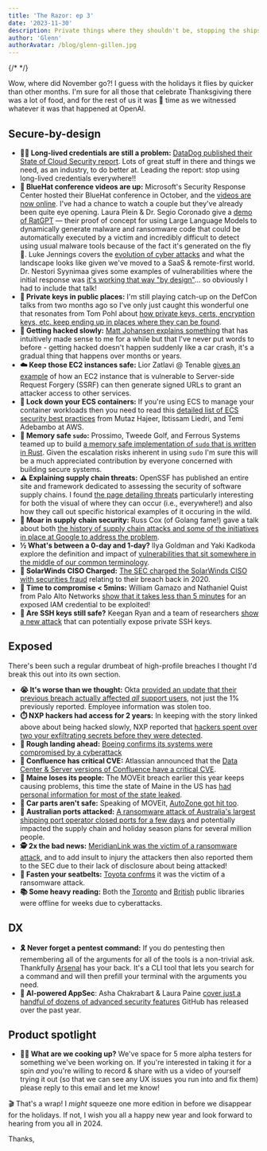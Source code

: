 ```yaml
---
title: 'The Razor: ep 3'
date: '2023-11-30'
description: Private things where they shouldn't be, stopping the ships, MOVEit body count increases, almost no mention of OpenAI.
author: 'Glenn'
authorAvatar: /blog/glenn-gillen.jpg
---
```


{/* <!-- vale off --> */}

Wow, where did November go?! I guess with the holidays it flies by quicker than
other months. I'm sure for all those that celebrate Thanksgiving there was a lot
of food, and for the rest of us it was 🍿 time as we witnessed whatever it was
that happened at OpenAI.

## Secure-by-design

* **👵🏻 Long-lived credentials are still a problem:** [DataDog published their
State of Cloud Security report](https://www.datadoghq.com/state-of-cloud-security/). Lots of great stuff in there and things we
need, as an industry, to do better at. Leading the report: stop using long-lived
credentials everywhere!!
* **🧢 BlueHat conference videos are up:** Microsoft's Security Response Center 
hosted their BlueHat conference in October, and the [videos are now online](https://www.youtube.com/playlist?list=PLXkmvDo4MfutylXJNJ6gth_qIEwJdeWz7). I've
had a chance to watch a couple but they've already been quite eye opening. 
Laura Plein & Dr. Segio Coronado give a [demo of RatGPT](https://www.youtube.com/watch?v=WVSWqCgf-GU&list=PLXkmvDo4MfutylXJNJ6gth_qIEwJdeWz7&index=21) &mdash; their proof of
concept for using Large Language Models to dynamically generate malware and 
ransomware code that could be automatically executed by a victim and incredibly
difficult to detect using usual malware tools because of the fact it's generated
on the fly 😬. Luke Jennings covers the [evolution of cyber attacks](https://www.youtube.com/watch?v=pdDzUTFVIZc&list=PLXkmvDo4MfutylXJNJ6gth_qIEwJdeWz7&index=16) and what the 
landscape looks like given we've moved to a SaaS & remote-first world. 
Dr. Nestori Syynimaa gives some examples of vulnerabilities where the initial
response was [it's working that way "by design"](https://www.youtube.com/watch?v=VGkfDBdlwjg&list=PLXkmvDo4MfutylXJNJ6gth_qIEwJdeWz7&index=10)... so obviously I had to include that talk!
* **🙈 Private keys in public places:** I'm still playing catch-up on the DefCon 
talks from two months ago so I've only just caught this wonderful one that 
resonates from Tom Pohl about [how private keys, certs, encryption keys, etc. keep
ending up in places where they can be found](https://www.youtube.com/watch?v=7t_ntuSXniw). 
* **🐢 Getting hacked slowly:** [Matt Johansen explains something](https://www.mattjay.com/blog/getting-hacked-slowly) that has 
intuitively made sense to me for a while but that I've never put words to before -
getting hacked doesn't happen suddenly like a car crash, it's a gradual thing that
happens over months or years.
* **☁️ Keep those EC2 instances safe:** Lior Zatlavi @ Tenable [gives an example](https://ermetic.com/blog/cloud/exfiltrated-signed-delivered-what-can-go-wrong-when-an-amazon-elastic-compute-cloud-ec2-instance-is-exposed-to-ssrf/) of
how an EC2 instance that is vulnerable to Server-side Request Forgery (SSRF) can
then generate signed URLs to grant an attacker access to other services. 
* **🧱 Lock down your ECS containers:** If you're using ECS to manage your container
workloads then you need to read this [detailed list of ECS security best practices](https://aws.amazon.com/blogs/security/security-considerations-for-running-containers-on-amazon-ecs/) from Mutaz Hajeer,
Ibtissam Liedri, and Temi Adebambo at AWS.
* **🦀 Memory safe `sudo`:** Prossimo, Tweede Golf, and Ferrous Systems teamed
up to build [a memory safe implementation of `sudo` that is written in Rust](https://www.memorysafety.org/blog/sudo-first-stable-release/?utm_source=tldrsec.com&utm_medium=referral&utm_campaign=tl-dr-sec-207-web-security-interview-questions-eks-cluster-games-supply-chain-resources).
Given the escalation risks inherent in using `sudo` I'm sure this will be a much
appreciated contribution by everyone concerned with building secure systems.
* **⚠️ Explaining supply chain threats:** OpenSSF has published an entire site 
and framework dedicated to assessing the security of software supply chains. I 
found [the page detailing threats](https://slsa.dev/spec/v1.0/threats-overview?utm_source=tldrsec.com&utm_medium=referral&utm_campaign=tl-dr-sec-207-web-security-interview-questions-eks-cluster-games-supply-chain-resources) particularly interesting for both the visual
of where they can occur (i.e., everywhere!) and also how they call out specific
historical examples of it occuring in the wild.
* **👷 Moar in supply chain security:** Russ Cox (of Golang fame!) gave a talk
about both [the history of supply chain attacks and some of the initiatives in
place at Google to address the problem](https://research.swtch.com/acmscored).
* **½ What's between a 0-day and 1-day?** Ilya Goldman and Yaki Kadkoda explore
the definition and impact of [vulnerabilities that sit somewhere in the middle of
our common terminology](https://blog.aquasec.com/50-shades-of-vulnerabilities-uncovering-flaws-in-open-source-vulnerability-disclosures).
* **👮 SolarWinds CISO Charged:** [The SEC charged the SolarWinds CISO with securities fraud](https://www.sec.gov/news/press-release/2023-227)
relating to their breach back in 2020.
* **🥷 Time to compromise < 5mins:** William Gamazo and Nathaniel Quist from Palo
Alto Networks [show that it takes less than 5 minutes](https://unit42.paloaltonetworks.com/malicious-operations-of-exposed-iam-keys-cryptojacking/) for an exposed IAM credential
to be exploited! 
* **🔐 Are SSH keys still safe?** Keegan Ryan and a team of researchers [show a new
attack](https://arstechnica.com/security/2023/11/hackers-can-steal-ssh-cryptographic-keys-in-new-cutting-edge-attack/) that can potentially expose private SSH keys.

## Exposed

There's been such a regular drumbeat of high-profile breaches I thought I'd break
this out into its own section.

* **😭 It's worse than we thought:** Okta [provided an update that their previous
breach actually affected _all_ support users](https://www.bloomberg.com/news/articles/2023-11-29/okta-says-hackers-stole-data-for-all-customer-support-users), not just the 1% previously reported.
Employee information was stolen too.
* **⏱️ NXP hackers had access for 2 years:** In keeping with the story linked above
about being hacked slowly, NXP reported that [hackers spent over two your exfiltrating
secrets before they were detected](https://arstechnica.com/security/2023/11/hackers-spent-2-years-looting-secrets-of-chipmaker-nxp-before-being-detected/).
* **🛬 Rough landing ahead:** [Boeing confirms its systems were compromised by a cyberattack](https://www.darkreading.com/endpoint-security/boeing-confirms-system-compromise-alerting-customers)
* **🥶 Confluence has critical CVE:** Atlassian announced that the [Data Center & Server
versions of Confluence have a critical CVE](https://confluence.atlassian.com/security/cve-2023-22518-improper-authorization-vulnerability-in-confluence-data-center-and-server-1311473907.html).
* **🦞 Maine loses its people:** The MOVEit breach earlier this year keeps causing problems,
this time the state of Maine in the US has [had personal information for most of the
state leaked](https://mashable.com/article/maine-moveit-ransomware-attack).
* **🛞 Car parts aren't safe:** Speaking of MOVEit, [AutoZone got hit too](https://www.jdsupra.com/legalnews/autozone-notifies-184-995-individuals-5956264/).
* **🚢 Australian ports attacked:** [A ransomware attack of Australia's largest
shipping port operator closed ports for a few days](https://www.bloomberg.com/news/articles/2023-11-12/dp-world-sees-significant-progress-in-australia-port-resumption) and potentially impacted the
supply chain and holiday season plans for several million people.
* **🕵️ 2x the bad news:** [MeridianLink was the victim of a ransomware attack](https://www.bleepingcomputer.com/news/security/ransomware-gang-files-sec-complaint-over-victims-undisclosed-breach/),
and to add insult to injury the attackers then also reported them to the SEC due
to their lack of disclosure about being attacked!
* **🚗 Fasten your seatbelts:** [Toyota confrms](https://www.bleepingcomputer.com/news/security/toyota-confirms-breach-after-medusa-ransomware-threatens-to-leak-data/) it was the victim of a ransomware attack.
* **📚 Some heavy reading:** Both the [Toronto](https://torontopubliclibrary.typepad.com/tpl/home.html)
and [British](https://twitter.com/britishlibrary/status/1726618361398722754) public
libraries were offline for weeks due to cyberattacks.
## DX

* **🎗️ Never forget a pentest command:** If you do pentesting then remembering
all of the arguments for all of the tools is a non-trivial ask. Thankfully
[Arsenal](https://github.com/Orange-Cyberdefense/arsenal) has your back. It's a
CLI tool that lets you search for a command and will then prefill your terminal
with the arguments you need.
* **🤖 AI-powered AppSec**: Asha Chakrabart & Laura Paine [cover just a handful of 
dozens of advanced security features](https://github.blog/2023-11-08-ai-powered-appsec) GitHub has released over the past year.

## Product spotlight

* **🧑‍🍳 What are we cooking up?** We've space for 5 more alpha testers for 
something we've been working on. If you're interested in taking it for a spin _and_ you're 
willing to record &amp; share with us a video of yourself trying it out (so that
we can see any UX issues you run into and fix them) please reply to this email
and let me know!

🎬 That's a wrap! I _might_ squeeze one more edition in before we disappear for
the holidays. If not, I wish you all a happy new year and look forward to hearing
from you all in 2024. 

Thanks,
